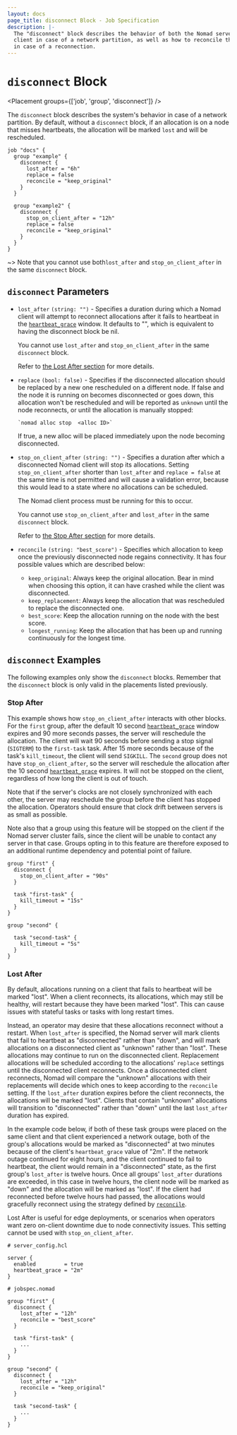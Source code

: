 ```yaml
---
layout: docs
page_title: disconnect Block - Job Specification
description: |-
  The "disconnect" block describes the behavior of both the Nomad server and
  client in case of a network partition, as well as how to reconcile the workloads
  in case of a reconnection.
---
```


# `disconnect` Block

<Placement groups={['job', 'group', 'disconnect']} />

The `disconnect` block describes the system's behavior in case of a network
partition. By default, without a `disconnect` block, if an allocation is on a
node that misses heartbeats, the allocation will be marked `lost` and will be
rescheduled.

```hcl
job "docs" {
  group "example" {
    disconnect {
      lost_after = "6h"
      replace = false
      reconcile = "keep_original"
    }
  }

  group "example2" {
    disconnect {
      stop_on_client_after = "12h"
      replace = false
      reconcile = "keep_original"
    }
  }
}
```

~> Note that you cannot use both`lost_after` and `stop_on_client_after` in the
same `disconnect` block.

## `disconnect` Parameters

- `lost_after` `(string: "")` - Specifies a duration during which a Nomad client
  will attempt to reconnect allocations after it fails to heartbeat in the
  [`heartbeat_grace`][] window.  It defaults to "", which is equivalent to
  having the disconnect block be nil.

  You cannot use `lost_after` and `stop_on_client_after` in the same
  `disconnect` block.

  Refer to [the Lost After section][lost-after] for more details.

- `replace` `(bool: false)` - Specifies if the disconnected allocation should
  be replaced by a new one rescheduled on a different node. If false and the
  node it is running on becomes disconnected or goes down, this allocation
  won't be rescheduled and will be reported as `unknown` until the node reconnects,
  or until the allocation is manually stopped:

  ```plaintext
  `nomad alloc stop  <alloc ID>`
  ```

  If true, a new alloc will be placed immediately upon the node becoming
  disconnected.

- `stop_on_client_after` `(string: "")` - Specifies a duration after which a
  disconnected Nomad client will stop its allocations. Setting
  `stop_on_client_after` shorter than `lost_after` and `replace = false` at the
  same time is not permitted and will cause a validation error, because this
  would lead to a state where no allocations can be scheduled.

  The Nomad client process must be running for this to occur.

  You cannot use `stop_on_client_after` and `lost_after` in the same
  `disconnect` block.

  Refer to [the Stop After section][stop-after] for more details.

- `reconcile` `(string: "best_score")` - Specifies which allocation to keep once
  the previously disconnected node regains connectivity.
  It has four possible values which are described below:

    - `keep_original`: Always keep the original allocation. Bear in mind
    when choosing this option, it can have crashed while the client was
    disconnected.
    - `keep_replacement`: Always keep the allocation that was rescheduled
    to replace the disconnected one.
    - `best_score`: Keep the allocation running on the node with the best
    score.
    - `longest_running`: Keep the allocation that has been up and running
    continuously for the longest time.


## `disconnect` Examples

The following examples only show the `disconnect` blocks. Remember that the
`disconnect` block is only valid in the placements listed previously.

### Stop After

This example shows how `stop_on_client_after` interacts with
other blocks. For the `first` group, after the default 10 second
[`heartbeat_grace`] window expires and 90 more seconds passes, the
server will reschedule the allocation. The client will wait 90 seconds
before sending a stop signal (`SIGTERM`) to the `first-task`
task. After 15 more seconds because of the task's `kill_timeout`, the
client will send `SIGKILL`. The `second` group does not have
`stop_on_client_after`, so the server will reschedule the
allocation after the 10 second [`heartbeat_grace`] expires. It will
not be stopped on the client, regardless of how long the client is out
of touch.

Note that if the server's clocks are not closely synchronized with
each other, the server may reschedule the group before the client has
stopped the allocation. Operators should ensure that clock drift
between servers is as small as possible.

Note also that a group using this feature will be stopped on the
client if the Nomad server cluster fails, since the client will be
unable to contact any server in that case. Groups opting in to this
feature are therefore exposed to an additional runtime dependency and
potential point of failure.

```hcl
group "first" {
  disconnect {
    stop_on_client_after = "90s"
  }

  task "first-task" {
    kill_timeout = "15s"
  }
}

group "second" {

  task "second-task" {
    kill_timeout = "5s"
  }
}
```

### Lost After

By default, allocations running on a client that fails to heartbeat will be
marked "lost". When a client reconnects, its allocations, which may still be
healthy, will restart because they have been marked "lost". This can cause
issues with stateful tasks or tasks with long restart times.

Instead, an operator may desire that these allocations reconnect without a
restart. When `lost_after` is specified, the Nomad server will mark
clients that fail to heartbeat as "disconnected" rather than "down", and will
mark allocations on a disconnected client as "unknown" rather than "lost".
These allocations may continue to run on the disconnected client. Replacement
allocations will be scheduled according to the allocations' `replace` settings
until the disconnected client reconnects. Once a disconnected client reconnects,
Nomad will compare the "unknown" allocations with their replacements will
decide which ones to keep according to the `reconcile` setting.
If the `lost_after` duration expires before the client reconnects,
the allocations will be marked "lost". Clients that contain "unknown"
allocations will transition to "disconnected" rather than "down" until the last
`lost_after` duration has expired.

In the example code below, if both of these task groups were placed on the same
client and that client experienced a network outage, both of the group's
allocations would be marked as "disconnected" at two minutes because of the
client's `heartbeat_grace` value of "2m". If the network outage continued for
eight hours, and the client continued to fail to heartbeat, the client would
remain in a "disconnected" state, as the first group's `lost_after`
is twelve hours. Once all groups' `lost_after` durations are
exceeded, in this case in twelve hours, the client node will be marked as "down"
and the allocation will be marked as "lost". If the client had reconnected
before twelve hours had passed, the allocations would gracefully reconnect
using the strategy defined by [`reconcile`].

Lost After is useful for edge deployments, or scenarios when
operators want zero on-client downtime due to node connectivity issues. This
setting cannot be used with `stop_on_client_after`.

```hcl
# server_config.hcl

server {
  enabled         = true
  heartbeat_grace = "2m"
}
```

```hcl
# jobspec.nomad

group "first" {
  disconnect {
    lost_after = "12h"
    reconcile = "best_score"
  }

  task "first-task" {
    ...
  }
}

group "second" {
  disconnect {
    lost_after = "12h"
    reconcile = "keep_original"
  }

  task "second-task" {
    ...
  }
}
```

[`heartbeat_grace`]: /nomad/docs/configuration/server#heartbeat_grace
[stop-after]: /nomad/docs/job-specification/disconnect#stop-after
[lost-after]: /nomad/docs/job-specification/disconnect#lost-after
[`reconcile`]: /nomad/docs/job-specification/disconnect#reconcile
